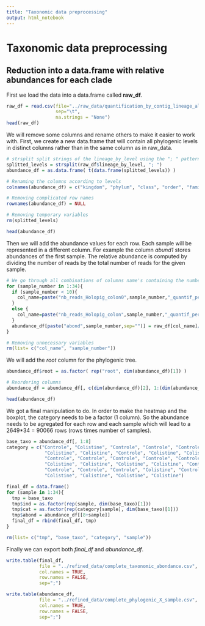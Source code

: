 ```yaml
---
title: "Taxonomic data preprocessing"
output: html_notebook
---
```


# Taxonomic data preprocessing

## Reduction into a data.frame with relative abundances for each clade

First we load the data into a data.frame called **raw_df**.

```r
raw_df = read.csv(file="../raw_data/quantification_by_contig_lineage_all.csv",
                  sep="\t",
                  na.strings = "None")
head(raw_df)
```

We will remove some columns and rename others to make it easier to work with. First, we create a new data.frame that will contain all phylogenic levels in distinct columns rather than in the same column as in raw_data.

```r
# strsplit split strings of the lineage_by_level using the "; " pattern
splitted_levels = strsplit(raw_df$lineage_by_level, "; ")
abundance_df = as.data.frame( t(data.frame(splitted_levels)) )

# Renaming the columns according to levels
colnames(abundance_df) = c("kingdom", "phylum", "class", "order", "familly", "genre", "species")

# Removing complicated row names
rownames(abundance_df) = NULL

# Removing temporary variables
rm(splitted_levels)

head(abundance_df)
```

Then we will add the abundance values for each row. Each sample will be represented in a different column. For example the column *abund1* stores abundances of the first sample. The relative abundance is computed by dividing the number of reads by the total number of reads for the given sample.

```r
# We go through all combinations of columns name's containing the number of reads. # Then, we add a column in abundance_df containing relative abundances. 
for (sample_number in 1:34){
  if (sample_number < 10){
    col_name=paste("nb_reads_Holopig_colon0",sample_number,"_quantif_percontig", sep="")
  }
  else {
    col_name=paste("nb_reads_Holopig_colon",sample_number,"_quantif_percontig", sep="")
  }
  abundance_df[paste("abond",sample_number,sep="")] = raw_df[col_name]/sum(raw_df[col_name])
}

# Removing unnecessary variables
rm(list= c("col_name", "sample_number"))
```

We will add the *root* column for the phylogenic tree.

```r
abundance_df$root = as.factor( rep("root", dim(abundance_df)[1]) )

# Reordering columns
abundance_df = abundance_df[, c(dim(abundance_df)[2], 1:(dim(abundance_df)[2]-1))]

head(abundance_df)
```

We got a final manipulation to do. In order to make the heatmap and the boxplot, the category needs to be a factor (1 column). So the abundance needs to be agregated for each row and each sample which will lead to a 2649\*34 = 90066 rows (rows times number of samples).

```r
base_taxo = abundance_df[, 1:8]
category = c("Controle", "Colistine", "Controle", "Controle", "Controle", "Controle",
              "Colistine", "Colistine", "Controle", "Colistine", "Colistine", "Controle",
              "Controle", "Controle", "Controle", "Controle", "Controle", "Colistine",
              "Colistine", "Colistine", "Colistine", "Colistine", "Controle", "Controle",
              "Controle", "Controle", "Controle", "Colistine", "Controle", "Colistine",
              "Colistine", "Colistine", "Colistine", "Colistine")

final_df = data.frame()
for (sample in 1:34){
  tmp = base_taxo
  tmp$ind = as.factor(rep(sample, dim(base_taxo)[1]))
  tmp$cat = as.factor(rep(category[sample], dim(base_taxo)[1]))
  tmp$abond = abundance_df[[8+sample]]
  final_df = rbind(final_df, tmp)
}

rm(list= c("tmp", "base_taxo", "category", "sample"))
```

Finally we can export both *final_df* and *abundance_df*.

```r
write.table(final_df, 
            file = "../refined_data/complete_taxonomic_abondance.csv",
            col.names = TRUE,
            row.names = FALSE,
            sep=";")

write.table(abundance_df, 
            file = "../refined_data/complete_phylogenic_X_sample.csv",
            col.names = TRUE,
            row.names = FALSE,
            sep=";")

```

